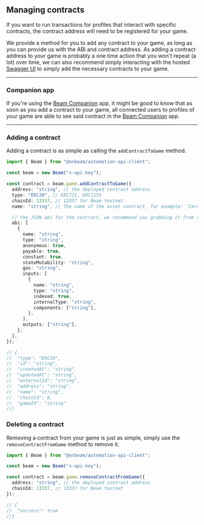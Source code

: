 ## Managing contracts

If you want to run transactions for profiles that interact with specific contracts, the contract address will need to be registered for your game.

We provide a method for you to add any contract to your game, as long as you can provide us with the ABI and contract address. As adding a contract address to your game is probably a one time action that you won't repeat (a lot) over time, we can also recommend simply interacting with the hosted [Swagger UI](https://api.testnet.onbeam.com/api/automation) to simply add the necessary contracts to your game.

---

### Companion app

If you're using the [Beam Companion](/sdk/companion/introduction) app, it might be good to know that as soon as you add a contract to your game, all connected users to profiles of your game are able to see said contract in the [Beam Companion](/sdk/companion/introduction) app.

---

### Adding a contract

Adding a contract is as simple as calling the `addContractToGame` method.

```typescript
import { Beam } from "@onbeam/automation-api-client";

const beam = new Beam("x-api-key");

const contract = beam.game.addContractToGame({
  address: "string", // the deployed contract address
  type: "ERC20", // ERC721, ERC1155
  chainId: 13337, // 13337 for Beam testnet
  name: "string", // The name of the asset contract, for example: 'Card Packs'

  // the JSON abi for the contract, we recommend you grabbing it from the explorer if you have a deployed & verified contract
  abi: [
    {
      name: "string",
      type: "string",
      anonymous: true,
      payable: true,
      constant: true,
      stateMutability: "string",
      gas: "string",
      inputs: [
        {
          name: "string",
          type: "string",
          indexed: true,
          internalType: "string",
          components: ["string"],
        },
      ],
      outputs: ["string"],
    },
  ],
});

// {
//  "type": "ERC20",
//  "id": "string",
//  "createdAt": "string",
//  "updatedAt": "string",
//  "externalId": "string",
//  "address": "string",
//  "name": "string",
//  "chainId": 0,
//  "gameId": "string"
//}
```

### Deleting a contract

Removing a contract from your game is just as simple, simply use the `removeContractFromGame` method to remove it.

```typescript
import { Beam } from "@onbeam/automation-api-client";

const beam = new Beam("x-api-key");

const contract = beam.game.removeContractFromGame({
  address: "string", // the deployed contract address
  chainId: 13337, // 13337 for Beam testnet
});

// {
//  "success": true
//}
```

